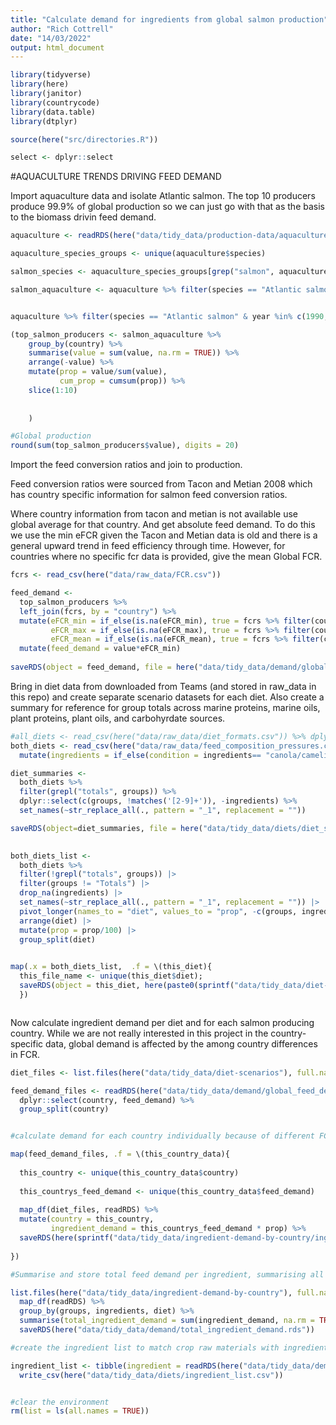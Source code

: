 ```yaml
---
title: "Calculate demand for ingredients from global salmon production"
author: "Rich Cottrell"
date: "14/03/2022"
output: html_document
---
```



```r
library(tidyverse)
library(here)
library(janitor)
library(countrycode)
library(data.table)
library(dtplyr)

source(here("src/directories.R"))

select <- dplyr::select
```


#AQUACULTURE TRENDS DRIVING FEED DEMAND

Import aquaculture data and isolate Atlantic salmon. The top 10 producers produce 99.9% of global production so we can just go with that as the basis to the biomass drivin feed demand.
```r

aquaculture <- readRDS(here("data/tidy_data/production-data/aquaculture_production_tidy.rds"))

aquaculture_species_groups <- unique(aquaculture$species)

salmon_species <- aquaculture_species_groups[grep("salmon", aquaculture_species_groups)]

salmon_aquaculture <- aquaculture %>% filter(species == "Atlantic salmon" & year %in% c(2019)) 


aquaculture %>% filter(species == "Atlantic salmon" & year %in% c(1990, 2019)) |> group_by(year) |> summarise(sum = sum(value))

(top_salmon_producers <- salmon_aquaculture %>% 
    group_by(country) %>% 
    summarise(value = sum(value, na.rm = TRUE)) %>% 
    arrange(-value) %>% 
    mutate(prop = value/sum(value),
           cum_prop = cumsum(prop)) %>% 
    slice(1:10)
    
    
    )

#Global production
round(sum(top_salmon_producers$value), digits = 20)
```

Import the feed conversion ratios and join to production. 

Feed conversion ratios were sourced from Tacon and Metian 2008 which has country specific information for salmon feed conversion ratios.

Where country information from tacon and metian is not available use global average for that country. And get absolute feed demand. To do this we use the min eFCR given the Tacon and Metian data is old and there is a general upward trend in feed efficiency through time. However, for countries where no specific fcr data is provided, give the mean Global FCR.
```r

fcrs <- read_csv(here("data/raw_data/FCR.csv"))

feed_demand <- 
  top_salmon_producers %>% 
  left_join(fcrs, by = "country") %>% 
  mutate(eFCR_min = if_else(is.na(eFCR_min), true = fcrs %>% filter(country=="Globe") %>% pull(eFCR_mean), false = eFCR_min),
         eFCR_max = if_else(is.na(eFCR_max), true = fcrs %>% filter(country=="Globe") %>% pull(eFCR_mean), false = eFCR_max),
         eFCR_mean = if_else(is.na(eFCR_mean), true = fcrs %>% filter(country=="Globe") %>% pull(eFCR_mean), false = eFCR_mean)) %>% 
  mutate(feed_demand = value*eFCR_min)
  
saveRDS(object = feed_demand, file = here("data/tidy_data/demand/global_feed_demand.rds"))

```


Bring in diet data from downloaded from Teams (and stored in raw_data in this repo) and create separate scenario datasets for each diet. Also create a summary for reference for group totals across marine proteins, marine oils, plant proteins, plant oils, and carbohyrdate sources.

```r

#all_diets <- read_csv(here("data/raw_data/diet_formats.csv")) %>% dplyr::select(-Sources)
both_diets <- read_csv(here("data/raw_data/feed_composition_pressures.csv")) |> select(-X5) |> 
  mutate(ingredients = if_else(condition = ingredients== "canola/camelina oil", true = "canola oil", false = ingredients))

diet_summaries <- 
  both_diets %>% 
  filter(grepl("totals", groups)) %>% 
  dplyr::select(c(groups, !matches('[2-9]+')), -ingredients) %>% 
  set_names(~str_replace_all(., pattern = "_1", replacement = ""))

saveRDS(object=diet_summaries, file = here("data/tidy_data/diets/diet_summaries.rds"))
  

both_diets_list <- 
  both_diets %>% 
  filter(!grepl("totals", groups)) |> 
  filter(groups != "Totals") |>  
  drop_na(ingredients) |> 
  set_names(~str_replace_all(., pattern = "_1", replacement = "")) |> 
  pivot_longer(names_to = "diet", values_to = "prop", -c(groups, ingredients)) |> 
  arrange(diet) |>  
  mutate(prop = prop/100) |> 
  group_split(diet)
   

map(.x = both_diets_list,  .f = \(this_diet){ 
  this_file_name <- unique(this_diet$diet); 
  saveRDS(object = this_diet, here(paste0(sprintf("data/tidy_data/diet-scenarios/%s", this_file_name), ".rds")))
  })



```

Now calculate ingredient demand per diet and for each salmon producing country. While we are not really interested in this project in the country-specific data, global demand is affected by the among country differences in FCR.

```r
diet_files <- list.files(here("data/tidy_data/diet-scenarios"), full.names = TRUE)

feed_demand_files <- readRDS(here("data/tidy_data/demand/global_feed_demand.rds")) %>% 
  dplyr::select(country, feed_demand) %>% 
  group_split(country)


#calculate demand for each country individually because of different FCRs

map(feed_demand_files, .f = \(this_country_data){
  
  this_country <- unique(this_country_data$country)
  
  this_countrys_feed_demand <- unique(this_country_data$feed_demand)
  
  map_df(diet_files, readRDS) %>% 
  mutate(country = this_country,
         ingredient_demand = this_countrys_feed_demand * prop) %>% 
  saveRDS(here(sprintf("data/tidy_data/ingredient-demand-by-country/ingredient_demand_%s.rds", this_country)))
  
})

#Summarise and store total feed demand per ingredient, summarising all countries data

list.files(here("data/tidy_data/ingredient-demand-by-country"), full.names = TRUE) %>% 
  map_df(readRDS) %>% 
  group_by(groups, ingredients, diet) %>% 
  summarise(total_ingredient_demand = sum(ingredient_demand, na.rm = TRUE)) %>% 
  saveRDS(here("data/tidy_data/demand/total_ingredient_demand.rds"))


```



```r

#create the ingredient list to match crop raw materials with ingredients

ingredient_list <- tibble(ingredient = readRDS(here("data/tidy_data/demand/total_ingredient_demand.rds")) |> pull(ingredients) |> unique()) |> 
  write_csv(here("data/tidy_data/diets/ingredient_list.csv"))


#clear the environment
rm(list = ls(all.names = TRUE))
```



